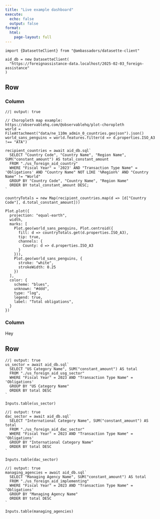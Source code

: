 ```yaml
---
title: "Live example dashboard"
execute:
  echo: false
  output: false
format:
  html: 
    page-layout: full
---
```


```ojs
import {DatasetteClient} from "@ambassadors/datasette-client"

aid_db = new DatasetteClient(
  "https://foreignassistance-data.localhost/2025-02-03_foreign-assistance"
)
```

## Row

### Column

```ojs
//| output: true

// Choropleth map example: https://observablehq.com/@observablehq/plot-choropleth
world = FileAttachment("data/ne_110m_admin_0_countries.geojson").json()
world_sans_penguins = world.features.filter(d => d.properties.ISO_A3 !== "ATA")

recipient_countries = await aid_db.sql`
  SELECT "Country Code", "Country Name", "Region Name", SUM("constant_amount") AS total_constant_amount
  FROM "./us_foreign_aid_country"
  WHERE "Fiscal Year" = '2023' AND "Transaction Type Name" = 'Obligations' AND "Country Name" NOT LIKE '%Region%' AND "Country Name" != "World"
  GROUP BY "Country Code", "Country Name", "Region Name"
  ORDER BY total_constant_amount DESC;
`

countryTotals = new Map(recipient_countries.map(d => [d["Country Code"], d.total_constant_amount]))

Plot.plot({
  projection: "equal-earth",
  width,
  marks: [
    Plot.geo(world_sans_penguins, Plot.centroid({
      fill: d => countryTotals.get(d.properties.ISO_A3),
      tip: true,
      channels: {
        County: d => d.properties.ISO_A3
      }
    })),
    Plot.geo(world_sans_penguins, {
      stroke: "white",
      strokeWidth: 0.25
    })
  ],
  color: {
    scheme: "blues",
    unknown: "#ddd",
    type: "log", 
    legend: true,
    label: "Total obligations", 
  }
})
```

### Column

Hey

## Row

```ojs
//| output: true
us_sector = await aid_db.sql`
  SELECT "US Category Name", SUM("constant_amount") AS total
  FROM "./us_foreign_aid_usg_sector"
  WHERE "Fiscal Year" = 2023 AND "Transaction Type Name" = 'Obligations'
  GROUP BY "US Category Name"
  ORDER BY total DESC
`

Inputs.table(us_sector)
```

```ojs
//| output: true
dac_sector = await aid_db.sql`
  SELECT "International Category Name", SUM("constant_amount") AS total
  FROM "./us_foreign_aid_dac_sector"
  WHERE "Fiscal Year" = 2023 AND "Transaction Type Name" = 'Obligations'
  GROUP BY "International Category Name"
  ORDER BY total DESC
`

Inputs.table(dac_sector)
```

```ojs
//| output: true
managing_agencies = await aid_db.sql`
  SELECT "Managing Agency Name", SUM("constant_amount") AS total
  FROM "./us_foreign_aid_implementing"
  WHERE "Fiscal Year" = 2023 AND "Transaction Type Name" = 'Obligations'
  GROUP BY "Managing Agency Name"
  ORDER BY total DESC
`

Inputs.table(managing_agencies)
```
